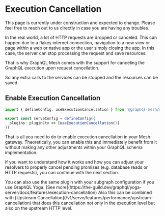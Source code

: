 
# Execution Cancellation

<Callout>
  This page is currently under construction and expected to change. Please feel free to reach out to
  us directly in case you are having any troubles.
</Callout>

In the real world, a lot of HTTP requests are dropped or canceled. This can happen due to a flakey
internet connection, navigation to a new view or page within a web or native app or the user simply
closing the app. In this case, the server can stop processing the request and save resources.

That is why GraphQL Mesh comes with the support for canceling the GraphQL execution upon request
cancellation.

So any extra calls to the services can be stopped and the resources can be saved.

## Enable Execution Cancellation

```ts filename="mesh.config.ts"
import { defineConfig, useExecutionCancellation } from '@graphql-mesh/serve-cli'

export const serveConfig = defineConfig({
  plugins: pluginCtx => [useExecutionCancellation()]
})
```

That is all you need to do to enable execution cancellation in your Mesh gateway. Theoretically, you
can enable this and immediately benefit from it without making any other adjustments within your
GraphQL schema implementation.

If you want to understand how it works and how you can adjust your resolvers to properly cancel
pending promises (e.g. database reads or HTTP requests), you can continue with the next section.

<Callout>
  You can also use the same plugin with your subgraph configuration if you use GraphQL Yoga. [See
  more](https://the-guild.dev/graphql/yoga-server/docs/features/execution-cancellation)
</Callout>

<Callout>
  Also this can be combined with [Upstream
  Cancellation](/v1/serve/features/performance/upstream-cancellation) that does this cancellation
  not only in the execution level but also on the upstream HTTP level.
</Callout>
